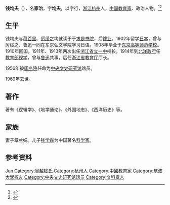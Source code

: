 '''钱均夫'''（{{bd|1882年||1969年|catIdx=Q，钱}}），名'''家治'''，字'''均夫'''，以字行，[[浙江|浙江]][[杭州|杭州]]人，[[中国|中国]][[教育家|教育家]]、政治人物。<ref>{{Cite web|title=挚友后人追忆钱学森及其父钱均夫的点点滴滴--文化--人民网|url=http://culture.people.com.cn/GB/40479/40480/11294783.html|accessdate=2019-09-03|work=culture.people.com.cn|archive-date=2012-03-24|archive-url=https://web.archive.org/web/20120324161040/http://culture.people.com.cn/GB/40479/40480/11294783.html|dead-url=no}}</ref><ref>{{Cite web|title=钱学森超豪华家族史_新浪网|url=http://k.sina.com.cn/article_6607843267_189dbafc300100d7im.html?from=history&subch=|accessdate=2019-09-03|date=2018-12-27|last=|work=k.sina.com.cn}}</ref>

== 生平 ==
钱均夫与[[蒋百里|蒋百里]]、[[厉绥之|厉绥之]]均就读于于[[求是书院|求是书院]]，后[[肄业|肄业]]。1902年留学[[日本|日本]]，曾与厉绥之、鲁迅一同在东京弘文学院学习日语。1908年毕业于[[东京高等师范学校|东京高等师范学校]]。1910年回国。1911年、1913年两次出任[[杭州第四中學|浙江省立一中]]校长。1914年到[[北洋政府|北洋政府]]任[[中華民國教育部|教育部]][[视学|视学]]，曾与[[鲁迅|鲁迅]]共事，后任[[浙江省教育厅|浙江省教育厅]]厅长。

1956年被[[中华人民共和国国务院|国务院]]任命为[[中央文史研究馆|中央文史研究馆]]馆员。

1969年去世。

== 著作 ==
著有《逻辑学》、《地学通论》、《外国地志》、《西洋历史》等。

== 家族 ==
妻子章兰娟。儿子[[钱学森|钱学森]]为中国著名[[科学家|科学家]]。

== 参考资料 ==
{{reflist}}

{{中國人物小作品}}
{{中央文史研究馆馆员}}

{{Authority control}}
{{DEFAULTSORT:Qian钱}}
[[Category:錢姓|Jun]]
[[Category:吴越钱氏|Category:吴越钱氏]]
[[Category:杭州人|Category:杭州人]]
[[Category:中國教育家|Category:中國教育家]]
[[Category:筑波大學校友|Category:筑波大學校友]]
[[Category:中央文史研究馆馆员|Category:中央文史研究馆馆员]]
[[Category:文科舉人|Category:文科舉人]]